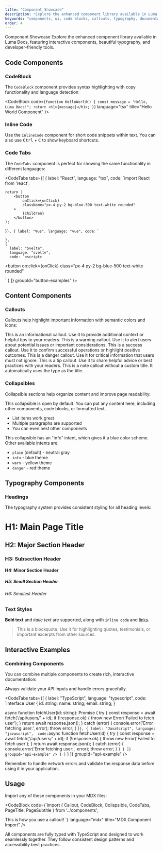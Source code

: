 ```yaml
---
title: "Component Showcase"
description: "Explore the enhanced component library available in Luma Docs, including code blocks, callouts, collapsibles, and more."
keywords: "components, ui, code blocks, callouts, typography, documentation"
order: 4
---
```



<PageTitle id="component-showcase">Component Showcase</PageTitle>
<PageSubtitle>
  Explore the enhanced component library available in Luma Docs, featuring interactive components, beautiful typography, and developer-friendly tools.
</PageSubtitle>

## Code Components

### CodeBlock

The `CodeBlock` component provides syntax highlighting with copy functionality and language detection:

<CodeBlock
  code={`function HelloWorld() {
    const message = "Hello, Luma Docs!";
    return <h1>{message}</h1>;
}`}
  language="tsx"
  title="Hello World Component"
/>

### Inline Code

Use the <Code>InlineCode</Code> component for short code snippets within text. You can also use <Kbd>Ctrl</Kbd> + <Kbd>C</Kbd> to show keyboard shortcuts.

### Code Tabs

The `CodeTabs` component is perfect for showing the same functionality in different languages:

<CodeTabs
  tabs={[
    {
      label: "React",
      language: "tsx",
      code: `import React from 'react';

    return (
        <button 
            onClick={onClick}
            className="px-4 py-2 bg-blue-500 text-white rounded"
        >
            {children}
        </button>
    );
}`
    },
    {
      label: "Vue",
      language: "vue",
      code: `<template>
  <button 
    @click="handleClick"
    class="px-4 py-2 bg-blue-500 text-white rounded"
  >
    <slot />
  </button>
</template>

<script>
  props: ['onClick'],
  methods: {
    handleClick() {
      this.onClick();
    }
  }
}
</script>`
    },
    {
      label: "Svelte",
      language: "svelte",
      code: `<script>
</script>

<button 
  on:click={onClick}
  class="px-4 py-2 bg-blue-500 text-white rounded"
>
  <slot />
</button>`
    }
  ]}
  groupId="button-examples"
/>

## Content Components

### Callouts

Callouts help highlight important information with semantic colors and icons:

<Callout type="info" title="Information">
  This is an informational callout. Use it to provide additional context or helpful tips to your readers.
</Callout>

<Callout type="warning" title="Warning">
  This is a warning callout. Use it to alert users about potential issues or important considerations.
</Callout>

<Callout type="success" title="Success">
  This is a success callout. Use it to confirm successful operations or highlight positive outcomes.
</Callout>

<Callout type="danger" title="Important">
  This is a danger callout. Use it for critical information that users must not ignore.
</Callout>

<Callout type="tip" title="Pro Tip">
  This is a tip callout. Use it to share helpful advice or best practices with your readers.
</Callout>

<Callout type="note">
  This is a note callout without a custom title. It automatically uses the type as the title.
</Callout>

### Collapsibles

Collapsible sections help organize content and improve page readability:

<Collapsible title="Basic Usage" defaultOpen>
  This collapsible is open by default. You can put any content here, including other components, code blocks, or formatted text.
  
  - List items work great
  - Multiple paragraphs are supported
  - You can even nest other components
</Collapsible>

<Collapsible title="Advanced Configuration" intent="info">
  This collapsible has an "info" intent, which gives it a blue color scheme. Other available intents are:
  
  - `plain` (default) - neutral gray
  - `info` - blue theme
  - `warn` - yellow theme  
  - `danger` - red theme
</Collapsible>

<Collapsible title="API Reference" intent="warn">
  <CodeBlock
    code={`interface CollapsibleProps {
  title: string;
  defaultOpen?: boolean;
  children: React.ReactNode;
  intent?: 'info' | 'warn' | 'danger' | 'plain';
  id?: string;
  className?: string;
  showIcon?: boolean;
}`}
    language="typescript"
    title="CollapsibleProps Interface"
  />
</Collapsible>

## Typography Components

### Headings

The typography system provides consistent styling for all heading levels:

# H1: Main Page Title
## H2: Major Section Header  
### H3: Subsection Header
#### H4: Minor Section Header
##### H5: Small Section Header
###### H6: Smallest Header

### Text Styles

**Bold text** and *italic text* are supported, along with `inline code` and [links](#component-showcase).

> This is a blockquote. Use it for highlighting quotes, testimonials, or important excerpts from other sources.

## Interactive Examples

### Combining Components

You can combine multiple components to create rich, interactive documentation:

<Collapsible title="Complete API Example" intent="info" defaultOpen>
  <Callout type="tip" title="Best Practice">
    Always validate your API inputs and handle errors gracefully.
  </Callout>

  <CodeTabs
    tabs={[
      {
        label: "TypeScript",
        language: "typescript",
        code: `interface User {
  id: string;
  name: string;
  email: string;
}

async function fetchUser(id: string): Promise<User> {
  try {
    const response = await fetch('/api/users/' + id);
    if (!response.ok) {
      throw new Error('Failed to fetch user');
    }
    return await response.json();
  } catch (error) {
    console.error('Error fetching user:', error);
    throw error;
  }
}`
      },
      {
        label: "JavaScript",
        language: "javascript", 
        code: `async function fetchUser(id) {
  try {
    const response = await fetch('/api/users/' + id);
    if (!response.ok) {
      throw new Error('Failed to fetch user');
    }
    return await response.json();
  } catch (error) {
    console.error('Error fetching user:', error);
    throw error;
  }
}`
      }
    ]}
    groupId="api-example"
  />
  }
}`
      }
    ]}
    groupId="api-example"
  />

  <Callout type="warning">
    Remember to handle network errors and validate the response data before using it in your application.
  </Callout>
</Collapsible>

## Usage

Import any of these components in your MDX files:

<CodeBlock
  code={`import { 
  Callout, 
  CodeBlock, 
  Collapsible, 
  CodeTabs, 
  PageTitle, 
  PageSubtitle 
} from '../components';

<Callout type="info" title="Hello">
  This is how you use a callout!
</Callout>`}
  language="mdx"
  title="MDX Component Import"
/>

All components are fully typed with TypeScript and designed to work seamlessly together. They follow consistent design patterns and accessibility best practices.